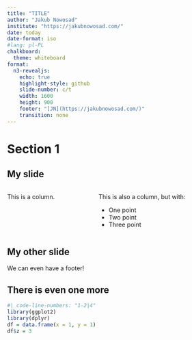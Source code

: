 ```yaml
---
title: "TITLE"
author: "Jakub Nowosad"
institute: "https://jakubnowosad.com/"
date: today
date-format: iso
#lang: pl-PL
chalkboard:
  theme: whiteboard
format:
  n3-revealjs:
    echo: true
    highlight-style: github
    slide-number: c/t
    width: 1600
    height: 900
    footer: "[JN](https://jakubnowosad.com/)"
    transition: none
---
```



# Section 1

## My slide

:::: {.columns}
::: {.column width="40%"}
This is a column.
:::
::: {.column width="60%"}
This is also a column, but with:

- One point
- Two point
- Three point
:::
::::

## My other slide

::: footer
We can even have a footer!
:::

## There is even one more

```r
#| code-line-numbers: "1-2|4"
library(ggplot2)
library(dplyr)
df = data.frame(x = 1, y = 1)
df$z = 3
```

